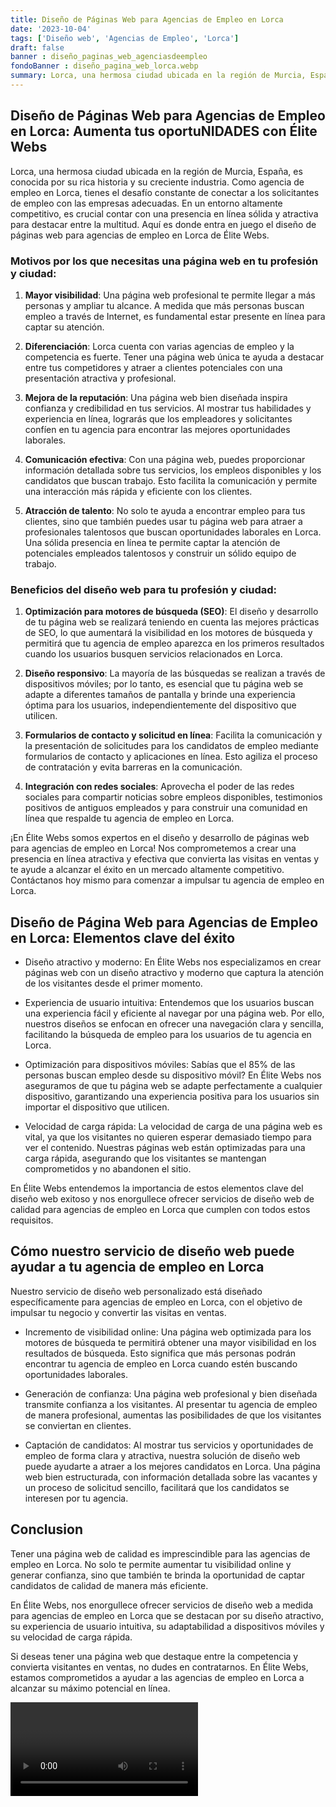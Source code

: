```yaml
---
title: Diseño de Páginas Web para Agencias de Empleo en Lorca
date: '2023-10-04'
tags: ['Diseño web', 'Agencias de Empleo', 'Lorca']
draft: false
banner : diseño_paginas_web_agenciasdeempleo
fondoBanner : diseño_pagina_web_lorca.webp
summary: Lorca, una hermosa ciudad ubicada en la región de Murcia, España, es conocida por su rica historia y su creciente industria. Como agencia de empleo en Lorca, tienes el desafío constante de conectar a los solicitantes de empleo con las empresas adecuadas. En un entorno altamente competitivo, es crucial contar con una presencia en línea sólida y atractiva para destacar entre la multitud. Aquí es donde entra en juego el diseño de páginas web para agencias de empleo en Lorca de Élite Webs.
---
```


## Diseño de Páginas Web para Agencias de Empleo en Lorca: Aumenta tus oportuNIDADES con Élite Webs

Lorca, una hermosa ciudad ubicada en la región de Murcia, España, es conocida por su rica historia y su creciente industria. Como agencia de empleo en Lorca, tienes el desafío constante de conectar a los solicitantes de empleo con las empresas adecuadas. En un entorno altamente competitivo, es crucial contar con una presencia en línea sólida y atractiva para destacar entre la multitud. Aquí es donde entra en juego el diseño de páginas web para agencias de empleo en Lorca de Élite Webs.

### Motivos por los que necesitas una página web en tu profesión y ciudad:

1. **Mayor visibilidad**: Una página web profesional te permite llegar a más personas y ampliar tu alcance. A medida que más personas buscan empleo a través de Internet, es fundamental estar presente en línea para captar su atención.

2. **Diferenciación**: Lorca cuenta con varias agencias de empleo y la competencia es fuerte. Tener una página web única te ayuda a destacar entre tus competidores y atraer a clientes potenciales con una presentación atractiva y profesional.

3. **Mejora de la reputación**: Una página web bien diseñada inspira confianza y credibilidad en tus servicios. Al mostrar tus habilidades y experiencia en línea, lograrás que los empleadores y solicitantes confíen en tu agencia para encontrar las mejores oportunidades laborales.

4. **Comunicación efectiva**: Con una página web, puedes proporcionar información detallada sobre tus servicios, los empleos disponibles y los candidatos que buscan trabajo. Esto facilita la comunicación y permite una interacción más rápida y eficiente con los clientes.

5. **Atracción de talento**: No solo te ayuda a encontrar empleo para tus clientes, sino que también puedes usar tu página web para atraer a profesionales talentosos que buscan oportunidades laborales en Lorca. Una sólida presencia en línea te permite captar la atención de potenciales empleados talentosos y construir un sólido equipo de trabajo.

### Beneficios del diseño web para tu profesión y ciudad:

1. **Optimización para motores de búsqueda (SEO)**: El diseño y desarrollo de tu página web se realizará teniendo en cuenta las mejores prácticas de SEO, lo que aumentará la visibilidad en los motores de búsqueda y permitirá que tu agencia de empleo aparezca en los primeros resultados cuando los usuarios busquen servicios relacionados en Lorca.

2. **Diseño responsivo**: La mayoría de las búsquedas se realizan a través de dispositivos móviles; por lo tanto, es esencial que tu página web se adapte a diferentes tamaños de pantalla y brinde una experiencia óptima para los usuarios, independientemente del dispositivo que utilicen.

3. **Formularios de contacto y solicitud en línea**: Facilita la comunicación y la presentación de solicitudes para los candidatos de empleo mediante formularios de contacto y aplicaciones en línea. Esto agiliza el proceso de contratación y evita barreras en la comunicación.

4. **Integración con redes sociales**: Aprovecha el poder de las redes sociales para compartir noticias sobre empleos disponibles, testimonios positivos de antiguos empleados y para construir una comunidad en línea que respalde tu agencia de empleo en Lorca.

¡En Élite Webs somos expertos en el diseño y desarrollo de páginas web para agencias de empleo en Lorca! Nos comprometemos a crear una presencia en línea atractiva y efectiva que convierta las visitas en ventas y te ayude a alcanzar el éxito en un mercado altamente competitivo. Contáctanos hoy mismo para comenzar a impulsar tu agencia de empleo en Lorca.

<GifSeo />

<Cta />

## Diseño de Página Web para Agencias de Empleo en Lorca: Elementos clave del éxito

- Diseño atractivo y moderno: En Élite Webs nos especializamos en crear páginas web con un diseño atractivo y moderno que captura la atención de los visitantes desde el primer momento.

- Experiencia de usuario intuitiva: Entendemos que los usuarios buscan una experiencia fácil y eficiente al navegar por una página web. Por ello, nuestros diseños se enfocan en ofrecer una navegación clara y sencilla, facilitando la búsqueda de empleo para los usuarios de tu agencia en Lorca.

- Optimización para dispositivos móviles: Sabías que el 85% de las personas buscan empleo desde su dispositivo móvil? En Élite Webs nos aseguramos de que tu página web se adapte perfectamente a cualquier dispositivo, garantizando una experiencia positiva para los usuarios sin importar el dispositivo que utilicen.

- Velocidad de carga rápida: La velocidad de carga de una página web es vital, ya que los visitantes no quieren esperar demasiado tiempo para ver el contenido. Nuestras páginas web están optimizadas para una carga rápida, asegurando que los visitantes se mantengan comprometidos y no abandonen el sitio.

En Élite Webs entendemos la importancia de estos elementos clave del diseño web exitoso y nos enorgullece ofrecer servicios de diseño web de calidad para agencias de empleo en Lorca que cumplen con todos estos requisitos.


## Cómo nuestro servicio de diseño web puede ayudar a tu agencia de empleo en Lorca

Nuestro servicio de diseño web personalizado está diseñado específicamente para agencias de empleo en Lorca, con el objetivo de impulsar tu negocio y convertir las visitas en ventas.

- Incremento de visibilidad online: Una página web optimizada para los motores de búsqueda te permitirá obtener una mayor visibilidad en los resultados de búsqueda. Esto significa que más personas podrán encontrar tu agencia de empleo en Lorca cuando estén buscando oportunidades laborales.

- Generación de confianza: Una página web profesional y bien diseñada transmite confianza a los visitantes. Al presentar tu agencia de empleo de manera profesional, aumentas las posibilidades de que los visitantes se conviertan en clientes.

- Captación de candidatos: Al mostrar tus servicios y oportunidades de empleo de forma clara y atractiva, nuestra solución de diseño web puede ayudarte a atraer a los mejores candidatos en Lorca. Una página web bien estructurada, con información detallada sobre las vacantes y un proceso de solicitud sencillo, facilitará que los candidatos se interesen por tu agencia.

## Conclusion

Tener una página web de calidad es imprescindible para las agencias de empleo en Lorca. No solo te permite aumentar tu visibilidad online y generar confianza, sino que también te brinda la oportunidad de captar candidatos de calidad de manera más eficiente.

En Élite Webs, nos enorgullece ofrecer servicios de diseño web a medida para agencias de empleo en Lorca que se destacan por su diseño atractivo, su experiencia de usuario intuitiva, su adaptabilidad a dispositivos móviles y su velocidad de carga rápida.

Si deseas tener una página web que destaque entre la competencia y convierta visitantes en ventas, no dudes en contratarnos. En Élite Webs, estamos comprometidos a ayudar a las agencias de empleo en Lorca a alcanzar su máximo potencial en línea.

<Video />

<CtaBot job='Agencias de Empleo' city='Lorca'/>

<Gmaps query='Lorca+españa+maps' />